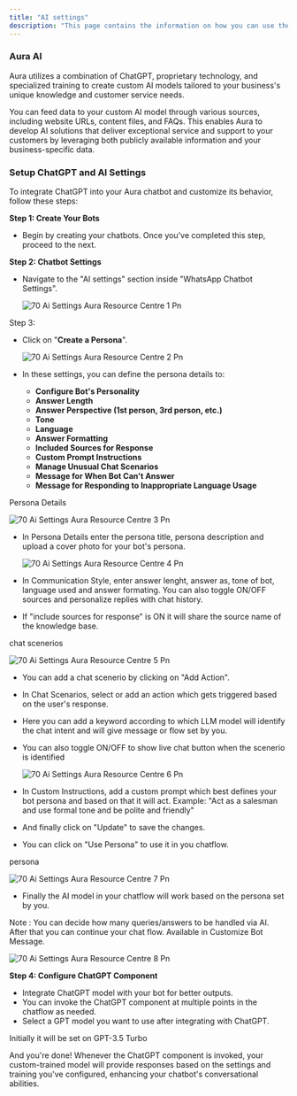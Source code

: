 ```yaml
---
title: "AI settings"
description: "This page contains the information on how you can use the  Aura AI to enhance your chatbot capabilities."
---
```


### Aura AI

Aura utilizes a combination of ChatGPT, proprietary technology, and specialized training to create custom AI models tailored to your business's unique knowledge and customer service needs.

You can feed data to your custom AI model through various sources, including website URLs, content files, and FAQs. This enables  Aura to develop AI solutions that deliver exceptional service and support to your customers by leveraging both publicly available information and your business-specific data.

### **Setup ChatGPT and AI Settings**

To integrate ChatGPT into your  Aura chatbot and customize its behavior, follow these steps:

**Step 1: Create Your Bots**

- Begin by creating your chatbots. Once you've completed this step, proceed to the next.

**Step 2: Chatbot Settings**

- Navigate to the "AI settings" section inside "WhatsApp Chatbot Settings".

  ![70 Ai Settings  Aura Resource Centre 1 Pn](/images/how-botpenguin-works/telegram-ai-setting/70.ai_settings_\_Aura_resource_centre-1.png)

Step 3:

- Click on "**Create a Persona**".

  ![70 Ai Settings  Aura Resource Centre 2 Pn](/images/how-botpenguin-works/telegram-ai-setting/70.ai_settings_\_Aura_resource_centre-2.png)
- In these settings, you can define the persona details to:
  - **Configure Bot's Personality**
  - **Answer Length**
  - **Answer Perspective (1st person, 3rd person, etc.)**
  - **Tone**
  - **Language**
  - **Answer Formatting**
  - **Included Sources for Response**
  - **Custom Prompt Instructions**
  - **Manage Unusual Chat Scenarios**
  - **Message for When Bot Can't Answer**
  - **Message for Responding to Inappropriate Language Usage**

Persona Details

![70 Ai Settings  Aura Resource Centre 3 Pn](/images/how-botpenguin-works/telegram-ai-setting/70.ai_settings_\_Aura_resource_centre-3.png)

- In Persona Details enter the persona title, persona description and upload a cover photo for your bot's persona.

  ![70 Ai Settings  Aura Resource Centre 4 Pn](/images/how-botpenguin-works/telegram-ai-setting/70.ai_settings_\_Aura_resource_centre-4.png)
- In Communication Style, enter answer lenght, answer as, tone of bot, language used and answer formating. You can also toggle ON/OFF sources and personalize replies with chat history.
- If "include sources for response" is ON it will share the source name of the knowledge base.

chat scenerios

![70 Ai Settings  Aura Resource Centre 5 Pn](/images/how-botpenguin-works/telegram-ai-setting/70.ai_settings_\_Aura_resource_centre-5.png)

- You can add a chat scenerio by clicking on "Add Action".
- In Chat Scenarios, select or add an action which gets triggered based on the user's response.
- Here you can add a keyword according to which LLM model will identify the chat intent and will give message or flow set by you.
- You can also toggle ON/OFF to show live chat button when the scenerio is identified

  ![70 Ai Settings  Aura Resource Centre 6 Pn](/images/how-botpenguin-works/telegram-ai-setting/70.ai_settings_\_Aura_resource_centre-6.png)
- In Custom Instructions, add a custom prompt which best defines your bot persona and based on that it will act. Example: "Act as a salesman and use formal tone and be polite and friendly"
- And finally click on "Update" to save the changes.
- You can click on "Use Persona" to use it in you chatflow.

persona

![70 Ai Settings  Aura Resource Centre 7 Pn](/images/how-botpenguin-works/telegram-ai-setting/70.ai_settings_\_Aura_resource_centre-7.png)

- Finally the AI model in your chatflow will work based on the persona set by you.

Note : You can decide how many queries/answers to be handled via AI. After that you can continue your chat flow. Available in Customize Bot Message.

![70 Ai Settings  Aura Resource Centre 8 Pn](/images/how-botpenguin-works/telegram-ai-setting/70.ai_settings_\_Aura_resource_centre-8.png)

**Step 4: Configure ChatGPT Component**

- Integrate ChatGPT model with your bot for better outputs.
- You can invoke the ChatGPT component at multiple points in the chatflow as needed.
- Select a GPT model you want to use after integrating with ChatGPT.

<Info>
  Initially it will be set on GPT-3.5 Turbo
</Info>

And you're done\! Whenever the ChatGPT component is invoked, your custom-trained model will provide responses based on the settings and training you've configured, enhancing your chatbot's conversational abilities.